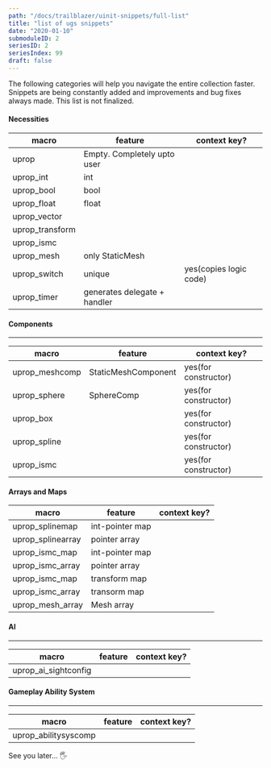 ```yaml
---
path: "/docs/trailblazer/uinit-snippets/full-list"
title: "list of ugs snippets"
date: "2020-01-10"
submoduleID: 2
seriesID: 2
seriesIndex: 99
draft: false
---
```


The following categories will help you navigate the entire collection faster.
Snippets are being constantly added and improvements and bug fixes always made.
This list is not finalized.

#### Necessities

| macro           | feature                      | context key?           |
| --------------- | ---------------------------- | ---------------------- |
| uprop           | Empty. Completely upto user  |                        |
| uprop_int       | int                          |                        |
| uprop_bool      | bool                         |                        |
| uprop_float     | float                        |                        |
| uprop_vector    |                              |                        |
| uprop_transform |                              |                        |
| uprop_ismc      |                              |                        |
| uprop_mesh      | only StaticMesh              |                        |
| uprop_switch    | unique                       | yes(copies logic code) |
| uprop_timer     | generates delegate + handler |                        |

#### Components

---

| macro          | feature             | context key?         |
| -------------- | ------------------- | -------------------- |
| uprop_meshcomp | StaticMeshComponent | yes(for constructor) |
| uprop_sphere   | SphereComp          | yes(for constructor) |
| uprop_box      |                     | yes(for constructor) |
| uprop_spline   |                     | yes(for constructor) |
| uprop_ismc     |                     | yes(for constructor) |

#### Arrays and Maps

| macro             | feature         | context key? |
| ----------------- | --------------- | ------------ |
| uprop_splinemap   | int-pointer map |              |
| uprop_splinearray | pointer array   |              |
| uprop_ismc_map    | int-pointer map |              |
| uprop_ismc_array  | pointer array   |              |
| uprop_ismc_map    | transform map   |              |
| uprop_ismc_array  | transorm map    |              |
| uprop_mesh_array  | Mesh array      |              |

#### AI

---

| macro                | feature | context key? |
| -------------------- | ------- | ------------ |
| uprop_ai_sightconfig |         |              |

#### Gameplay Ability System

---

| macro                | feature | context key? |
| -------------------- | ------- | ------------ |
| uprop_abilitysyscomp |         |              |

See you later... 🖐
